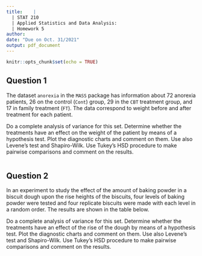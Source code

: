 ```yaml
---
title:    |
  | STAT 210
  | Applied Statistics and Data Analysis: 
  | Homework 5
author: 
date: "Due on Oct. 31/2021"
output: pdf_document
---
```


```r
knitr::opts_chunk$set(echo = TRUE)
```


## Question 1

The dataset `anorexia` in the `MASS` package has information about 72 anorexia patients, 26 on the control (`Cont`) group, 29 in the `CBT` treatment group, and 17 in family treatment (`FT`). The data correspond to weight before and after treatment for each patient. 

Do a complete analysis of variance for this set. Determine whether the treatments have an effect on the weight of the patient by means of a hypothesis test. Plot the diagnostic charts and comment on them. Use also Levene’s test and Shapiro-Wilk. Use Tukey’s HSD procedure to make pairwise comparisons and comment on the results.


```r


```


## Question 2
In an experiment to study the effect of the amount of baking powder in a biscuit dough upon the rise heights of the biscuits, four levels of baking powder were tested and four replicate biscuits were made with each level in a random order. The results are shown in the table below.

\medskip
\begin{center}
\begin{tabular}{r|rrrr}
.25 tsp & 11.4 & 11.0 & 11.3 & 9.5\\
.50 tsp & 27.8 & 29.2 & 26.8 & 26.0\\
.75 tsp & 47.6 & 47.0 & 47.3 & 45.5\\
 1.0 tsp & 61.6 & 62.4 & 63.0 & 63.9
\end{tabular}
\end{center}



<!-- \begin{center} -->
<!-- \begin{tabular}{rrrr} -->
<!-- .25 tsp & .5 tsp & .75 tsp & 1 tsp\\ -->
<!-- \hline -->
<!-- 11.4 & 27.8 & 47.6 & 61.6 \\ -->
<!-- 11.0 & 29.2 & 47.0 & 62.4\\ -->
<!-- 11.3 & 26.8 & 47.3 & 63.0\\ -->
<!-- 9.5  & 26.0 & 45.5 & 63.9 -->
<!-- \end{tabular} -->
<!-- \end{center} -->


Do a complete analysis of variance for this set. Determine whether the treatments have an effect of the rise of the dough by means of a hypothesis test. Plot the diagnostic charts and comment on them. Use also Levene’s test and Shapiro-Wilk. Use Tukey’s HSD procedure to make pairwise comparisons and comment on the results.


<!--  -->

<!-- (a) Consider the third group (`FT`), we want to determine whether the treatment had an impact on the weight of the patients. State clearly the statistical hypothesis that you want to test. What test or tests would you consider adequate in this situation and why? What are the assumptions? Are they satisfied in this case? Carry out all appropriate tests for this problem and comment on your results. -->

<!-- (b) Repeat part (a) for the control (`Cont`) group. Carry out the same procedures and compare your results. -->

<!-- ## Question 3 -->
<!-- For this question, we will use the file `Cars93` in the `MASS` package. -->

<!-- (i) Use `str` to see the structure of the data set. -->
<!-- (ii) Do a matrix of plots with the variables `MPG.highway, MPG.city, EngineSize, Horsepower`, and `Weight`. Use a solid dot for the plots and color the dots by `Origin`. -->
<!-- (iii) Do a boxplot of `Price` as a function of cylinders. Add the points to the boxplots and color them by `AirBags`. Add a legend for the color of the points on the top left corner. -->
<!-- (iv) Comment on the relation between these three variables. Can you explain the odd shapes of the plots for `Cylinders` equal to 5 and `rotary`? -->



<!-- ## Question 4 -->
<!-- The file `data_q4.csv` has four simulated samples of size 20 coming from the following distributions -->

<!-- - Standard normal, $N(0,1)$ -->
<!-- - Uniform in [0,1], $U[0,1]$ -->
<!-- - Chi-square with 2 degrees of freedom, $\chi^2_2$ -->
<!-- - $t$ with 2 degrees of freedom, $t_2$ -->

<!-- You have to identify which is which using quantile plots. Since you will need to draw quantile plots with respect to distributions other than the normal, it will be convenient to use a new function named `qqPlot` in the package `car`.  -->
<!-- You will need to install this package following a similar procedure as described above for `DAAG`. This function has syntax -->
<!-- ```{r, eval=FALSE} -->
<!-- qqPlot(x, distribution = 't', df = 2)   -->
<!-- ``` -->
<!-- for plotting a quantile graph of vector `x` with respect to the $t$ distribution with two degrees of freedom. The default distribution for `qqPlot` is the normal distribution. You can find more details in the help for `qqPlot`. By default, this function draws confidence bands which I find in many cases of little use, and in some cases misleading. If you don't want them in your graph, add `envelope = FALSE` in your call. -->

<!-- **Explain clearly the reasons for your choices.** -->


